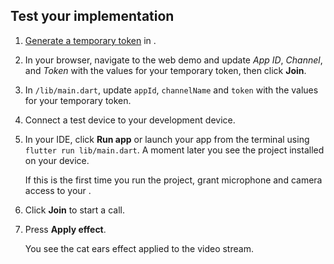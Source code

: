 <PlatformWrapper platform="flutter">

## Test your implementation

1. [Generate a temporary token](../reference/manage-agora-account#generate-a-temporary-token) in <Vg k="CONSOLE" /> .

1. In your browser, navigate to the <Link target="_blank" to="{{Global.DEMO_BASIC_VIDEO_CALL_URL}}"><Vg k="COMPANY" /> web demo</Link> and update _App ID_, _Channel_, and _Token_ with the values for your temporary token, then click **Join**.

1.  In `/lib/main.dart`, update `appId`, `channelName` and `token` with the values for your temporary token.

1.  Connect a test device to your development device.

1.  In your IDE, click **Run app** or launch your app from the terminal using `flutter run lib/main.dart`. A moment later you see the project installed on your device.

    If this is the first time you run the project, grant microphone and camera access to your <Vpl k="CLIENT"/>.

1. Click **Join** to start a call. 

1. Press **Apply effect**.

    You see the cat ears effect applied to the video stream.


</PlatformWrapper>
